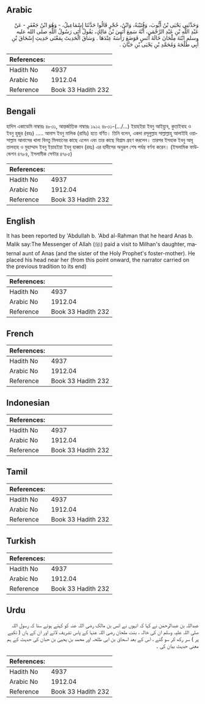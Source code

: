 ## Arabic


<div dir="rtl" lang="ar" style={{fontSize:'larger',backgroundColor:'#f8f9fa',padding:20}}>
وَحَدَّثَنِي يَحْيَى بْنُ أَيُّوبَ، وَقُتَيْبَةُ، وَابْنُ، حُجْرٍ قَالُوا حَدَّثَنَا إِسْمَاعِيلُ، - وَهُوَ ابْنُ جَعْفَرٍ - عَنْ عَبْدِ اللَّهِ بْنِ عَبْدِ الرَّحْمَنِ، أَنَّهُ سَمِعَ أَنَسَ بْنَ مَالِكٍ، يَقُولُ أَتَى رَسُولُ اللَّهِ صلى الله عليه وسلم ابْنَةَ مِلْحَانَ خَالَةَ أَنَسٍ فَوَضَعَ رَأْسَهُ عِنْدَهَا ‏.‏ وَسَاقَ الْحَدِيثَ بِمَعْنَى حَدِيثِ إِسْحَاقَ بْنِ أَبِي طَلْحَةَ وَمُحَمَّدِ بْنِ يَحْيَى بْنِ حَبَّانَ ‏.‏
</div>
<div style={{backgroundColor:'#f8f9fa',padding:20, marginBottom: 10}}><table> <thead> <tr> <th>References:</th> <th></th> </tr> </thead> <tbody><tr><td>Hadith No</td><td>4937</td></tr><tr><td>Arabic No</td><td>1912.04</td></tr><tr><td>Reference</td><td>Book 33 Hadith 232</td></tr></tbody></table></div>

## Bengali


<div dir="ltr" lang="bn" style={{fontSize:'larger',backgroundColor:'#f8f9fa',padding:20}}>
হাদিস একাডেমি নাম্বারঃ ৪৮৩১, আন্তর্জাতিক নাম্বারঃ ১৯১২ ৪৮৩১-(.../...) ইয়াহইয়া ইবনু আইয়্যুব, কুতাইবাহ ও ইবনু হুজুর (রহঃ) ..... আনাস ইবনু মালিক (রাযিঃ) হতে বর্ণিত। তিনি বলেন, একদা রসূলুল্লাহ সাল্লাল্লাহু আলাইহি ওয়াসাল্লাম আনাসের খালা বিনতু মিলহানের কাছে এলেন এবং তার কাছে বিশ্রাম গ্রহণ করলেন। তারপর ইসহাক ইবনু আবূ তালহাহ ও মুহাম্মাদ ইবনু ইয়াহইয়া ইবনু হাব্বান (রহঃ) এর হাদীসের অনুরূপ শেষ পর্যন্ত বর্ণনা করেন। (ইসলামিক ফাউন্ডেশন ৪৭৮৪, ইসলামীক সেন্টার ৪৭৮৫)
</div>
<div style={{backgroundColor:'#f8f9fa',padding:20, marginBottom: 10}}><table> <thead> <tr> <th>References:</th> <th></th> </tr> </thead> <tbody><tr><td>Hadith No</td><td>4937</td></tr><tr><td>Arabic No</td><td>1912.04</td></tr><tr><td>Reference</td><td>Book 33 Hadith 232</td></tr></tbody></table></div>

## English


<div dir="ltr" lang="en" style={{fontSize:'larger',backgroundColor:'#f8f9fa',padding:20}}>
It has been reported by 'Abdullah b. 'Abd al-Rahman that he heard Anas b. Malik say:The Messenger of Allah (ﷺ) paid a visit to Milhan's daughter, maternal aunt of Anas (and the sister of the Holy Prophet's foster-mother). He placed his head near her (from this point onward, the narrator carried on the previous tradition to its end)
</div>
<div style={{backgroundColor:'#f8f9fa',padding:20, marginBottom: 10}}><table> <thead> <tr> <th>References:</th> <th></th> </tr> </thead> <tbody><tr><td>Hadith No</td><td>4937</td></tr><tr><td>Arabic No</td><td>1912.04</td></tr><tr><td>Reference</td><td>Book 33 Hadith 232</td></tr></tbody></table></div>

## French


<div dir="ltr" lang="fr" style={{fontSize:'larger',backgroundColor:'#f8f9fa',padding:20}}>

</div>
<div style={{backgroundColor:'#f8f9fa',padding:20, marginBottom: 10}}><table> <thead> <tr> <th>References:</th> <th></th> </tr> </thead> <tbody><tr><td>Hadith No</td><td>4937</td></tr><tr><td>Arabic No</td><td>1912.04</td></tr><tr><td>Reference</td><td>Book 33 Hadith 232</td></tr></tbody></table></div>

## Indonesian


<div dir="ltr" lang="id" style={{fontSize:'larger',backgroundColor:'#f8f9fa',padding:20}}>

</div>
<div style={{backgroundColor:'#f8f9fa',padding:20, marginBottom: 10}}><table> <thead> <tr> <th>References:</th> <th></th> </tr> </thead> <tbody><tr><td>Hadith No</td><td>4937</td></tr><tr><td>Arabic No</td><td>1912.04</td></tr><tr><td>Reference</td><td>Book 33 Hadith 232</td></tr></tbody></table></div>

## Tamil


<div dir="ltr" lang="ta" style={{fontSize:'larger',backgroundColor:'#f8f9fa',padding:20}}>

</div>
<div style={{backgroundColor:'#f8f9fa',padding:20, marginBottom: 10}}><table> <thead> <tr> <th>References:</th> <th></th> </tr> </thead> <tbody><tr><td>Hadith No</td><td>4937</td></tr><tr><td>Arabic No</td><td>1912.04</td></tr><tr><td>Reference</td><td>Book 33 Hadith 232</td></tr></tbody></table></div>

## Turkish


<div dir="ltr" lang="tr" style={{fontSize:'larger',backgroundColor:'#f8f9fa',padding:20}}>

</div>
<div style={{backgroundColor:'#f8f9fa',padding:20, marginBottom: 10}}><table> <thead> <tr> <th>References:</th> <th></th> </tr> </thead> <tbody><tr><td>Hadith No</td><td>4937</td></tr><tr><td>Arabic No</td><td>1912.04</td></tr><tr><td>Reference</td><td>Book 33 Hadith 232</td></tr></tbody></table></div>

## Urdu


<div dir="rtl" lang="ur" style={{fontSize:'larger',backgroundColor:'#f8f9fa',padding:20}}>
عبداللہ بن عبدالرحمٰن نے کہا کہ انہوں نے انس بن مالک رضی اللہ عنہ کو کہتے ہوئے سنا کہ رسول اللہ صلی اللہ علیہ وسلم ان کی خالہ ، بنت ملحان رضی اللہ عنہا کے پاس تشریف لائے اور ان کے ہاں ( تکیے پر ) سر رکھ کر سو گئے ، اس کے بعد اسحاق بن ابی طلحہ اور محمد بن یحییٰ بن حبان کی حدیث کے ہم معنی حدیث بیان کی ۔
</div>
<div style={{backgroundColor:'#f8f9fa',padding:20, marginBottom: 10}}><table> <thead> <tr> <th>References:</th> <th></th> </tr> </thead> <tbody><tr><td>Hadith No</td><td>4937</td></tr><tr><td>Arabic No</td><td>1912.04</td></tr><tr><td>Reference</td><td>Book 33 Hadith 232</td></tr></tbody></table></div>